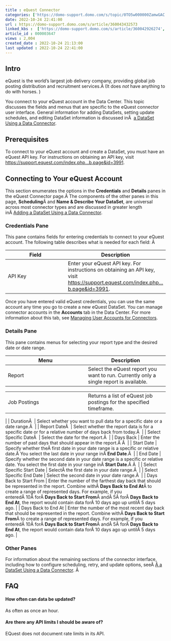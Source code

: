 ```yaml
---
title : eQuest Connector
categories: ['https://domo-support.domo.com/s/topic/0TO5w000000ZamwGAC']
date: 2022-10-24 22:41:00
url : https://domo-support.domo.com/s/article/360043432573
linked_kbs :  ['https://domo-support.domo.com/s/article/360042926274', 'https://domo-support.domo.com/s/knowledge-base', 'https://domo-support.domo.com/s/article/360042925494', 'https://domo-support.domo.com/s/article/360043429953', 'https://domo-support.domo.com/s/article/360042926054', 'https://domo-support.domo.com/s/article/360043429933', 'https://domo-support.domo.com/s/article/360043429693', 'https://domo-support.domo.com/s/topic/0TO5w000000ZamwGAC', 'https://domo-support.domo.com/s/article/360043432573', 'https://domo-support.domo.com/s/article/360043429913']
article_id : 000003647
views : 2,004
created_date : 2022-10-24 21:13:00
last updated : 2022-10-24 22:41:00
---
```




Intro
-----


eQuest is the world's largest job delivery company, providing global job posting distribution and recruitment services.Â (It does *not* have anything to do with horses. )  


You connect to your eQuest account in the Data Center. This topic discusses the fields and menus that are specific to the eQuest connector user interface. General information for adding DataSets, setting update schedules, and editing DataSet information is discussed inÂ  [a DataSet Using a Data Connector](..\adding_a_dataset_using_a_connector\index.html "Adding a DataSet Using a Data Connector").


Prerequisites
-------------


To connect to your eQuest account and create a DataSet, you must have an eQuest API key. For instructions on obtaining an API key, visit [https://support.equest.com/index.php...b.page&id=3991](https://support.equest.com/index.php?pg=kb.page&id=3991 "https://support.equest.com/index.php?pg=kb.page&id=3991").


Connecting to Your eQuest Account
---------------------------------


This section enumerates the options in the **Credentials** and **Details** panes in the eQuest Connector page.Â The components of the other panes in this page, **Scheduling**Â and **Name & Describe Your DataSet**, are universal across most connector types and are discussed in greater length inÂ [Adding a DataSet Using a Data Connector](..\adding_a_dataset_using_a_connector\index.html "Adding a DataSet Using a Data Connector").


### Credentials Pane


This pane contains fields for entering credentials to connect to your eQuest account. The following table describes what is needed for each field: Â 




| Field | Description |
| --- | --- |
| API Key | Enter your eQuest API key. For instructions on obtaining an API key, visit [https://support.equest.com/index.php...b.page&id=3991](https://support.equest.com/index.php?pg=kb.page&id=3991 "https://support.equest.com/index.php?pg=kb.page&id=3991"). |


Once you have entered valid eQuest credentials, you can use the same account any time you go to create a new eQuest DataSet. You can manage connector accounts in the **Accounts** tab in the Data Center. For more information about this tab, see [Managing User Accounts for Connectors](..\managing_user_accounts_for_connectors\index.html "Managing User Accounts for Connectors").


### Details Pane


This pane contains menus for selecting your report type and the desired date or date range.




| Menu | Description |
| --- | --- |
| Report | Select the eQuest report you want to run. Currently only a single report is available.

|  |  |
| --- | --- |
| Job Postings | Returns a list of eQuest job postings for the specified timeframe. |

 |
| DurationÂ  | Select whether you want to pull data for a specific date or a date range.Â  |
| Report DateÂ  | Select whether the report data is for a specific date or for a relative number of days back from today.Â  |
| Select Specific DateÂ  | Select the date for the report.Â  |
| Days Back | Enter the number of past days that should appear in the report.Â Â  |
| Start Date | Specify whether theÂ first date in your date range is a specific or relative date.Â You select the last date in your range inÂ **End Date**.Â  |
| End Date | Specify whether the second date in your date range is a specific or relative date. You select the first date in your range inÂ **Start Date**.Â Â  |
| Select Specific Start Date | SelectÂ the first date in your date range.Â  |
| Select Specific End Date | Select the second date in your date range.Â  |
| Days Back to Start From | Enter the number of the farthest day back that should be represented in the report. Combine withÂ **Days Back to End At**Â to create a range of represented days.
For example, if you enteredÂ 10Â forÂ **Days Back to Start From**Â andÂ 5Â forÂ **Days Back to End At**, the report would contain data forÂ 10 days ago up untilÂ 5 days ago. |
| Days Back to End At | Enter the number of the most recent day back that should be represented in the report. Combine withÂ **Days Back to Start From**Â to create a range of represented days.
For example, if you enteredÂ 10Â forÂ **Days Back to Start From**Â andÂ 5Â forÂ **Days Back to End At**, the report would contain data forÂ 10 days ago up untilÂ 5 days ago. |


### Other Panes


For information about the remaining sections of the connector interface, including how to configure scheduling, retry, and update options, seeÂ [Â a DataSet Using a Data Connector](..\adding_a_dataset_using_a_connector\index.html "Adding a DataSet Using a Data Connector"). Â 


FAQ
---


#### How often can data be updated?


As often as once an hour.


#### Are there any API limits I should be aware of?


EQuest does not document rate limits in its API.